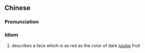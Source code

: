 {{also|面如重枣}}
==Chinese==
{{zh-forms|s=面如重枣|type=112}}

===Pronunciation===
{{zh-pron
|m=miàn rú zhòngzǎo
|cat=id
}}

===Idiom===
{{zh-idiom}}

# describes a face which is as red as the color of dark [[jujube]] fruit